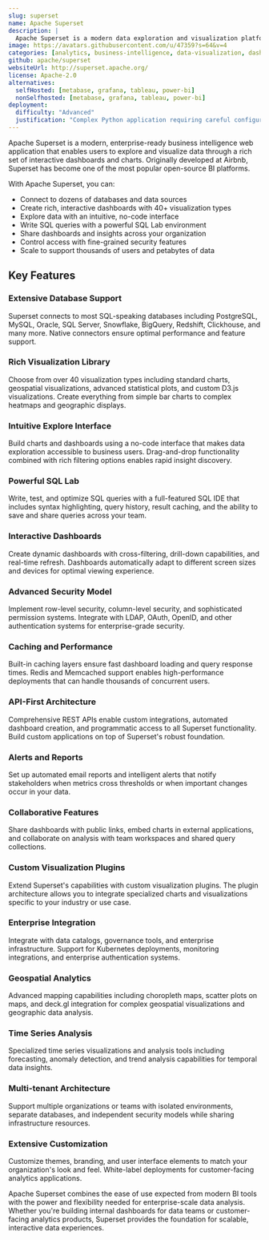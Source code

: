 ```yaml
---
slug: superset
name: Apache Superset
description: |
  Apache Superset is a modern data exploration and visualization platform that enables users to create interactive dashboards and perform ad-hoc analysis with a rich set of visualizations and an intuitive interface.
image: https://avatars.githubusercontent.com/u/47359?s=64&v=4
categories: [analytics, business-intelligence, data-visualization, dashboard]
github: apache/superset
websiteUrl: http://superset.apache.org/
license: Apache-2.0
alternatives:
  selfHosted: [metabase, grafana, tableau, power-bi]
  nonSelfhosted: [metabase, grafana, tableau, power-bi]
deployment:
  difficulty: "Advanced"
  justification: "Complex Python application requiring careful configuration of multiple components including Redis, database, and web server. Production deployment requires understanding of security, caching, and performance optimization."
---
```


Apache Superset is a modern, enterprise-ready business intelligence web application that enables users to explore and visualize data through a rich set of interactive dashboards and charts. Originally developed at Airbnb, Superset has become one of the most popular open-source BI platforms.

With Apache Superset, you can:

- Connect to dozens of databases and data sources
- Create rich, interactive dashboards with 40+ visualization types
- Explore data with an intuitive, no-code interface
- Write SQL queries with a powerful SQL Lab environment
- Share dashboards and insights across your organization
- Control access with fine-grained security features
- Scale to support thousands of users and petabytes of data

## Key Features

### Extensive Database Support

Superset connects to most SQL-speaking databases including PostgreSQL, MySQL, Oracle, SQL Server, Snowflake, BigQuery, Redshift, Clickhouse, and many more. Native connectors ensure optimal performance and feature support.

### Rich Visualization Library

Choose from over 40 visualization types including standard charts, geospatial visualizations, advanced statistical plots, and custom D3.js visualizations. Create everything from simple bar charts to complex heatmaps and geographic displays.

### Intuitive Explore Interface

Build charts and dashboards using a no-code interface that makes data exploration accessible to business users. Drag-and-drop functionality combined with rich filtering options enables rapid insight discovery.

### Powerful SQL Lab

Write, test, and optimize SQL queries with a full-featured SQL IDE that includes syntax highlighting, query history, result caching, and the ability to save and share queries across your team.

### Interactive Dashboards

Create dynamic dashboards with cross-filtering, drill-down capabilities, and real-time refresh. Dashboards automatically adapt to different screen sizes and devices for optimal viewing experience.

### Advanced Security Model

Implement row-level security, column-level security, and sophisticated permission systems. Integrate with LDAP, OAuth, OpenID, and other authentication systems for enterprise-grade security.

### Caching and Performance

Built-in caching layers ensure fast dashboard loading and query response times. Redis and Memcached support enables high-performance deployments that can handle thousands of concurrent users.

### API-First Architecture

Comprehensive REST APIs enable custom integrations, automated dashboard creation, and programmatic access to all Superset functionality. Build custom applications on top of Superset's robust foundation.

### Alerts and Reports

Set up automated email reports and intelligent alerts that notify stakeholders when metrics cross thresholds or when important changes occur in your data.

### Collaborative Features

Share dashboards with public links, embed charts in external applications, and collaborate on analysis with team workspaces and shared query collections.

### Custom Visualization Plugins

Extend Superset's capabilities with custom visualization plugins. The plugin architecture allows you to integrate specialized charts and visualizations specific to your industry or use case.

### Enterprise Integration

Integrate with data catalogs, governance tools, and enterprise infrastructure. Support for Kubernetes deployments, monitoring integrations, and enterprise authentication systems.

### Geospatial Analytics

Advanced mapping capabilities including choropleth maps, scatter plots on maps, and deck.gl integration for complex geospatial visualizations and geographic data analysis.

### Time Series Analysis

Specialized time series visualizations and analysis tools including forecasting, anomaly detection, and trend analysis capabilities for temporal data insights.

### Multi-tenant Architecture

Support multiple organizations or teams with isolated environments, separate databases, and independent security models while sharing infrastructure resources.

### Extensive Customization

Customize themes, branding, and user interface elements to match your organization's look and feel. White-label deployments for customer-facing analytics applications.

Apache Superset combines the ease of use expected from modern BI tools with the power and flexibility needed for enterprise-scale data analysis. Whether you're building internal dashboards for data teams or customer-facing analytics products, Superset provides the foundation for scalable, interactive data experiences.
